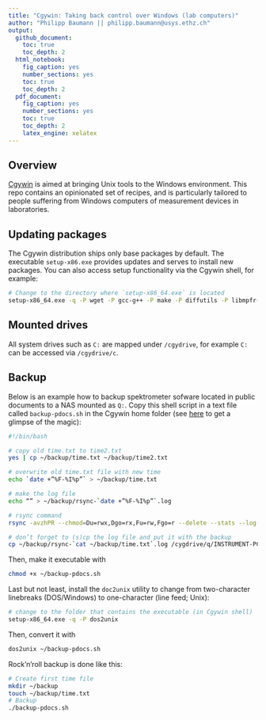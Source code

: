 ```yaml
---
title: "Cgywin: Taking back control over Windows (lab computers)"
author: "Philipp Baumann || philipp.baumann@usys.ethz.ch"
output: 
  github_document:
    toc: true
    toc_depth: 2
  html_notebook:
    fig_caption: yes
    number_sections: yes
    toc: true
    toc_depth: 2
  pdf_document:
    fig_caption: yes
    number_sections: yes
    toc: true
    toc_depth: 2
    latex_engine: xelatex
---
```


## Overview

[Cgywin](https://cygwin.com/) is aimed at bringing Unix tools to the Windows environment. This repo contains an opinionated set of recipes, and is particularly tailored to people suffering from Windows computers of measurement devices in laboratories.

## Updating packages

The Cgywin distribution ships only base packages by default. The executable `setup-x86.exe` provides updates and serves to install new packages. You can also access setup functionality via the Cgywin shell, for example:

```bash
# Change to the directory where `setup-x86_64.exe` is located
setup-x86_64.exe -q -P wget -P gcc-g++ -P make -P diffutils -P libmpfr-devel -P libgmp-devel -P libmpc-devel
```

## Mounted drives

All system drives such as `C:` are mapped under `/cgydrive`, for example `C:` can be accessed via `/cgydrive/c`.


## Backup

Below is an example how to backup spektrometer sofware located in public documents to a NAS mounted as `Q:`. Copy this shell script in a text file called `backup-pdocs.sh` in the Cgywin home folder (see [here](https://www.howtogeek.com/175008/the-non-beginners-guide-to-syncing-data-with-rsync/) to get a glimpse of the magic):

```bash
#!/bin/bash

# copy old time.txt to time2.txt
yes | cp ~/backup/time.txt ~/backup/time2.txt

# overwrite old time.txt file with new time
echo `date +”%F-%I%p”` > ~/backup/time.txt

# make the log file
echo “” > ~/backup/rsync-`date +”%F-%I%p”`.log

# rsync command
rsync -avzhPR --chmod=Du=rwx,Dgo=rx,Fu=rw,Fgo=r --delete --stats --log-file=~/backup/rsync-`date +”%F-%I%p”`.log --link-dest=/cygdrive/c/Users/Public/Documents/Bruker/`cat ~/backup/time2.txt` /cygdrive/c/Users/Public/Documents/Bruker /cygdrive/q/INSTRUMENT-PCs-BACKUP/Bruker/`date +”%F-%I%p”`/

# don’t forget to (s)cp the log file and put it with the backup
cp ~/backup/rsync-`cat ~/backup/time.txt`.log /cygdrive/q/INSTRUMENT-PCs-BACKUP/Bruker/`cat ~/backup/time.txt`/rsync-`cat ~/backup/time.txt`.log
```

Then, make it executable with

```bash
chmod +x ~/backup-pdocs.sh
```

Last but not least, install the `doc2unix` utility to change from two-character linebreaks (DOS/Windows) to one-character (line feed; Unix):

```bash
# change to the folder that contains the executable (in Cgywin shell)
setup-x86_64.exe -q -P dos2unix
```

Then, convert it with

```bash
dos2unix ~/backup-pdocs.sh
```

Rock'n'roll backup is done like this:

```bash
# Create first time file
mkdir ~/backup
touch ~/backup/time.txt
# Backup
./backup-pdocs.sh
```


